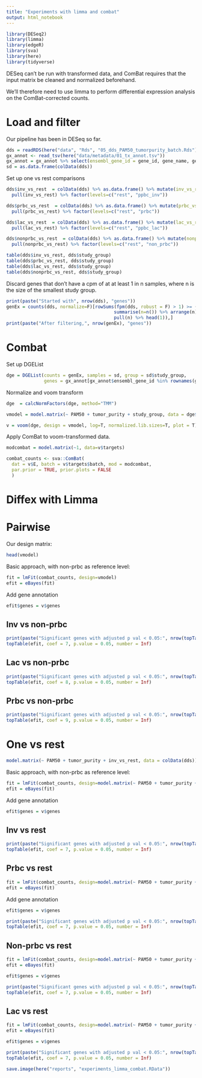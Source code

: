 ```yaml
---
title: "Experiments with limma and combat"
output: html_notebook
---
```



```r
library(DESeq2)
library(limma)
library(edgeR)
library(sva)
library(here)
library(tidyverse)
```

DESeq can't be run with transformed data, and ComBat requires that the input matrix be cleaned and normalized beforehand. 

We'll therefore need to use limma to perform differential expression analysis on the ComBat-corrected counts.

# Load and filter

Our pipeline has been in DESeq so far.

```r
dds = readRDS(here("data", "Rds", "05_dds_PAM50_tumorpurity_batch.Rds"))
gx_annot <- read_tsv(here("data/metadata/01_tx_annot.tsv"))
gx_annot = gx_annot %>% select(ensembl_gene_id = gene_id, gene_name, gene_type, description = gene_description) %>% distinct()
sd = as.data.frame(colData(dds))
```

Set up one vs rest comparisons


```r
dds$inv_vs_rest  = colData(dds) %>% as.data.frame() %>% mutate(inv_vs_rest = if_else(study_group == "ppbc_inv", "ppbc_inv", "rest")) %>%
  pull(inv_vs_rest) %>% factor(levels=c("rest", "ppbc_inv"))

dds$prbc_vs_rest  = colData(dds) %>% as.data.frame() %>% mutate(prbc_vs_rest = if_else(study_group == "prbc", "prbc", "rest")) %>%
  pull(prbc_vs_rest) %>% factor(levels=c("rest", "prbc"))

dds$lac_vs_rest  = colData(dds) %>% as.data.frame() %>% mutate(lac_vs_rest = if_else(study_group == "ppbc_lac", "ppbc_lac", "rest")) %>%
  pull(lac_vs_rest) %>% factor(levels=c("rest", "ppbc_lac"))

dds$nonprbc_vs_rest  = colData(dds) %>% as.data.frame() %>% mutate(nonprbc_vs_rest = if_else(study_group == "non_prbc", "non_prbc", "rest")) %>%
  pull(nonprbc_vs_rest) %>% factor(levels=c("rest", "non_prbc"))

table(dds$inv_vs_rest, dds$study_group)
table(dds$prbc_vs_rest, dds$study_group)
table(dds$lac_vs_rest, dds$study_group)
table(dds$nonprbc_vs_rest, dds$study_group)
```

Discard genes that don't have a cpm of at at least 1 in n samples, where n is the size of the smallest study group.

```r
print(paste("Started with", nrow(dds), "genes"))
genEx = counts(dds, normalize=F)[rowSums(fpm(dds, robust = F) > 1) >= (sd %>% group_by(study_group) %>%
                                        summarise(n=n()) %>% arrange(n) %>%
                                        pull(n) %>% head(1)),]
print(paste("After filtering,", nrow(genEx), "genes"))
```

# Combat

Set up DGEList

```r
dge = DGEList(counts = genEx, samples = sd, group = sd$study_group,
              genes = gx_annot[gx_annot$ensembl_gene_id %in% rownames(genEx),])
```

Normalize and voom transform

```r
dge  = calcNormFactors(dge, method="TMM")

vmodel = model.matrix(~ PAM50 + tumor_purity + study_group, data = dge$samples)

v = voom(dge, design = vmodel, log=T, normalized.lib.sizes=T, plot = T)

```

Apply ComBat to voom-transformed data.

```r
modcombat = model.matrix(~1, data=v$targets)

combat_counts <- sva::ComBat(
  dat = v$E, batch = v$targets$batch, mod = modcombat, 
  par.prior = TRUE, prior.plots = FALSE
  )
```


# Diffex with Limma

# Pairwise

Our design matrix:

```r
head(vmodel)
```

Basic approach, with non-prbc as reference level:

```r
fit = lmFit(combat_counts, design=vmodel)
efit = eBayes(fit)
```

Add gene annotation

```r
efit$genes = v$genes
```


## Inv vs non-prbc

```r
print(paste("Significant genes with adjusted p val < 0.05:", nrow(topTable(efit, coef = 7, p.value = 0.05, number = Inf))))
topTable(efit, coef = 7, p.value = 0.05, number = Inf)
```

## Lac vs non-prbc

```r
print(paste("Significant genes with adjusted p val < 0.05:", nrow(topTable(efit, coef = 8, p.value = 0.05, number = Inf))))
topTable(efit, coef = 8, p.value = 0.05, number = Inf)
```

## Prbc vs non-prbc

```r
print(paste("Significant genes with adjusted p val < 0.05:", nrow(topTable(efit, coef = 9, p.value = 0.05, number = Inf))))
topTable(efit, coef = 9, p.value = 0.05, number = Inf) 
```

# One vs rest


```r
model.matrix(~ PAM50 + tumor_purity + inv_vs_rest, data = colData(dds)) %>% head()
```

Basic approach, with non-prbc as reference level:

```r
fit = lmFit(combat_counts, design=model.matrix(~ PAM50 + tumor_purity + inv_vs_rest, data = colData(dds)))
efit = eBayes(fit)
```

Add gene annotation

```r
efit$genes = v$genes
```


## Inv vs rest

```r
print(paste("Significant genes with adjusted p val < 0.05:", nrow(topTable(efit, coef = 7, p.value = 0.05, number = Inf))))
topTable(efit, coef = 7, p.value = 0.05, number = Inf)
```

## Prbc vs rest


```r
fit = lmFit(combat_counts, design=model.matrix(~ PAM50 + tumor_purity + prbc_vs_rest, data = colData(dds)))
efit = eBayes(fit)
```

Add gene annotation

```r
efit$genes = v$genes
```


```r
print(paste("Significant genes with adjusted p val < 0.05:", nrow(topTable(efit, coef = 7, p.value = 0.05, number = Inf))))
topTable(efit, coef = 7, p.value = 0.05, number = Inf)
```

## Non-prbc vs rest

```r
fit = lmFit(combat_counts, design=model.matrix(~ PAM50 + tumor_purity + nonprbc_vs_rest, data = colData(dds)))
efit = eBayes(fit)

efit$genes = v$genes

print(paste("Significant genes with adjusted p val < 0.05:", nrow(topTable(efit, coef = 7, p.value = 0.05, number = Inf))))
topTable(efit, coef = 7, p.value = 0.05, number = Inf)
```


## Lac vs rest

```r
fit = lmFit(combat_counts, design=model.matrix(~ PAM50 + tumor_purity + lac_vs_rest, data = colData(dds)))
efit = eBayes(fit)

efit$genes = v$genes

print(paste("Significant genes with adjusted p val < 0.05:", nrow(topTable(efit, coef = 7, p.value = 0.05, number = Inf))))
topTable(efit, coef = 7, p.value = 0.05, number = Inf)
```


```r
save.image(here("reports", "experiments_limma_combat.RData"))
```



